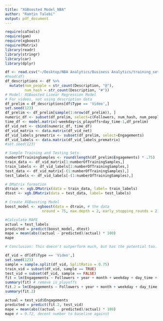 ```yaml
---
title: "XGBoosted Model_NBA"
author: "Ramtin Talebi"
output: pdf_document
---
```


```r
require(caTools)
require(gam)
require(xgboost)
require(Matrix)
library(readr)
library(stringr)
library(car)
library(dplyr)

df <- read.csv("~/Desktop/NBA Analytics/Business Analytics/training_set_extended.csv")
#head(df)
df_descriptions <- df %>% 
  mutate(num_people = str_count(Description, "@"),
         num_hash = str_count(Description, "#"))
# Model: XGBoosted Linear Regression Model
# For videos, not using description data
df_prelim = df_descriptions[df$Type == 'Video',]
set.seed(123)
df_prelim <- df_prelim[sample(1:nrow(df_prelim)), ]
numeric_df <- subset(df_prelim, select=c(Followers, num_hash, num_people))
time_df <- model.matrix(~weekday+is_playoffs+day_time-1,df_prelim)
df_vid_net <- cbind(numeric_df, time_df)
df_vid_matrix <- data.matrix(df_vid_net)
df_vid_labels_prematrix <- subset(df_prelim, select=Engagements)
df_vid_labels <- data.matrix(df_vid_labels_prematrix)
#set.seed(123) 

# Sample Training and Testing Sets
numberOfTrainingSamples <- round(length(df_prelim$Engagements) * .75)
train_data <- df_vid_matrix[1:numberOfTrainingSamples,]
train_labels <- df_vid_labels[1:numberOfTrainingSamples,]
test_data <- df_vid_matrix[-(1:numberOfTrainingSamples),]
test_labels <- df_vid_labels[-(1:numberOfTrainingSamples),]

# DMatrix formation
dtrain <- xgb.DMatrix(data = train_data, label= train_labels)
dtest <- xgb.DMatrix(data = test_data, label= test_labels)

# Create XGBoosting Model
boost_model <- xgboost(data = dtrain, # the data   
                 nround = 75, max.depth = 2, early_stopping_rounds = 2)

#Calculate MAPE
actual = test_labels
predicted = predict(boost_model, dtest)
mape = mean(abs((actual - predicted)/actual) * 100)
mape

# Conclusion: This doesn't outperform much, but has the potential too. Potentially adding in data from descriptions and using 'ensemble methods' (which I have to review a bit) could make this be our top go.
```

```r

df_vid = df[df$Type == 'Video',]
set.seed(123) 
sample = sample.split(df_vid, SplitRatio = 0.75)
train_vid = subset(df_vid, sample == TRUE)
test_vid = subset(df_vid, sample == FALSE) 
fit = lm(Engagements ~ Followers + year + month + weekday + day_time + is_playoffs, data = train_vid)
summary(fit) # remove is_playoffs
fit.2 = lm(Engagements ~ Followers + year + month + weekday + day_time, data = train_vid)
summary(fit.2)

actual = test_vid$Engagements
predicted = predict(fit.2, test_vid)
mape = mean(abs((actual - predicted)/actual) * 100)
mape # = 9.72, decent number to baseline against

```